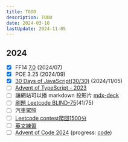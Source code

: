 ---
title: TODO
description: TODO
date: 2024-03-16
lastUpdate: 2024-11-05
---

## 2024

- [x] FF14 [7.0](https://na.finalfantasyxiv.com/dawntrail/) (2024/07)
- [x] POE 3.25 (2024/09)
- [x] [30 Days of JavaScript(30/30)](/notes/leetcode/30-days-of-javascript) (2024/11/05)
- [ ] [Advent of TypeScript - 2023](https://typehero.dev/aot-2023)
- [ ] 讓網站可以播 markdown 投影片 [mdx-deck](https://github.com/jxnblk/mdx-deck?tab=readme-ov-file#getting-started)
- [ ] [刷題 Leetcode BLIND-75](/notes/leetcode/blind75)(41/75)
- [ ] 汽車駕照
- [ ] [Leetcode contest爬回1500分](https://leetcode.com/u/moved0311/)
- [ ] [英文練習](/notes/english/afterwork1)
- [ ] [Advent of Code 2024](https://adventofcode.com/2024) (progress: [code](https://github.com/moved0311/adventofcode/tree/master/2024))
